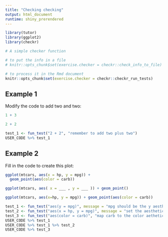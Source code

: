 ```yaml
---
title: "Checking checking"
output: html_document
runtime: shiny_prerendered
---
```


```r
library(tutor)
library(ggplot2)
library(checkr)

# A simple checker function

# to put the info in a file
# knitr::opts_chunk$set(exercise.checker = checkr::check_info_to_file)

# to process it in the Rmd document
knitr::opts_chunk$set(exercise.checker = checkr::checkr_run_tests)
```

## Example 1

Modify the code to add two and two:

```r
1 + 3
```

```r
2 + 2
```

```r
test_1 <- fun_test("2 + 2", "remember to add two plus two")
USER_CODE %>% test_1
```

## Example 2

Fill in the code to create this plot:

```r
ggplot(mtcars, aes(x = hp, y = mpg)) + 
  geom_point(aes(color = carb))
```

```r
ggplot(mtcars, aes( x = ___ , y = ___ )) + geom_point()
```

```r
ggplot(mtcars, aes(x=hp, y = mpg)) + geom_point(aes(color = carb))
```

```r
test_1 <- fun_test("aes(y = mpg)", message = "mpg should be the y aesthetic")
test_2 <- fun_test("aes(x = hp, y = mpg)", message = "set the aesthetics via aes() to put the right variable on each axis.")
test_3 <- fun_test("aes(color = carb)", "map carb to the color aethetic")
USER_CODE %>% test_1
USER_CODE %>% test_1 %>% test_2
USER_CODE %>% test_3
```

